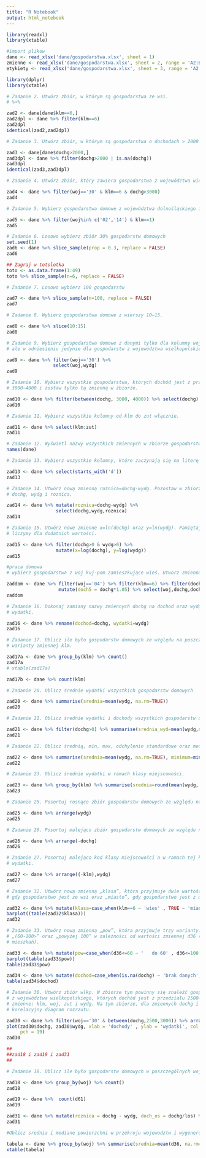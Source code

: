 ```yaml
---
title: "R Notebook"
output: html_notebook
---
```


```r
library(readxl)
library(xtable)
```
```r
#import plikow
dane <- read_xlsx('dane/gospodarstwa.xlsx', sheet = 1)
zmienne <- read_xlsx('dane/gospodarstwa.xlsx', sheet = 2, range = 'A2:B18')
etykiety <- read_xlsx('dane/gospodarstwa.xlsx', sheet = 3, range = 'A2:C70')
```
```r
library(dplyr)
library(xtable)
```
```r
# Zadanie 2. Utwórz zbiór, w którym są gospodarstwa ze wsi.
# %>%

zad2 <- dane[dane$klm==6,]
zad2dpl <- dane %>% filter(klm==6)
zad2dpl
identical(zad2,zad2dpl)
```
```r
# Zadanie 3. Utwórz zbiór, w którym są gospodarstwa o dochodach > 2000 zł.

zad3 <- dane[dane$dochg>2000,]
zad3dpl <- dane %>% filter(dochg>2000 | is.na(dochg))
zad3dpl
identical(zad3,zad3dpl)
```
```r
# Zadanie 4. Utwórz zbiór, który zawiera gospodarstwa z województwa wielkopolskiego oraz które zamieszkują wieś i mają dochody powyżej 3000 zł.

zad4 <- dane %>% filter(woj=='30' & klm==6 & dochg>3000)
zad4
```

```r
# Zadanie 5. Wybierz gospodarstwa domowe z województwa dolnośląskiego i mazowieckiego z miast powyżej 500 tys. mieszkańców.

zad5 <- dane %>% filter(woj%in% c('02','14') & klm==1)
zad5
```

```r
# Zadanie 6. Losowo wybierz zbiór 30% gospodarstw domowych
set.seed(1)
zad6 <- dane %>% slice_sample(prop = 0.3, replace = FALSE)
zad6
```

```r
## Zagraj w totolotka
toto <- as.data.frame(1:49)
toto %>% slice_sample(n=6, replace = FALSE)
```

```r
# Zadanie 7. Losowo wybierz 100 gospodarstw

zad7 <- dane %>% slice_sample(n=100, replace = FALSE)
zad7
```
```r
# Zadanie 8. Wybierz gospodarstwa domowe z wierszy 10–15.

zad8 <- dane %>% slice(10:15)
zad8
```

```r
# Zadanie 9. Wybierz gospodarstwa domowe z danymi tylko dla kolumny woj i wydg
# ale w odniesieniu jedynie dla gospodarstw z województwa wielkopolskiego.

zad9 <- dane %>% filter(woj=='30') %>%
                 select(woj,wydg)
zad9
```

```r
# Zadanie 10. Wybierz wszystkie gospodarstwa, których dochód jest z przedziału
# 3000–4000 i zostaw tylko tą zmienną w zbiorze.

zad10 <- dane %>% filter(between(dochg, 3000, 4000)) %>% select(dochg)
zad10
```

```r
# Zadanie 11. Wybierz wszystkie kolumny od klm do zut włącznie.

zad11 <- dane %>% select(klm:zut)
zad11
```
```r
# Zadanie 12. Wyświetl nazwy wszystkich zmiennych w zbiorze gospodarstwa.
names(dane)
```

```r
# Zadanie 13. Wybierz wszystkie kolumny, które zaczynają się na literę d

zad13 <- dane %>% select(starts_with('d'))
zad13
```

```r
# Zadanie 14. Utwórz nową zmienną roznica=dochg-wydg. Pozostaw w zbiorze zmienne
# dochg, wydg i roznica.

zad14 <- dane %>% mutate(roznica=dochg-wydg) %>%
                  select(dochg,wydg,roznica)
zad14
```

```r
# Zadanie 15. Utwórz nowe zmienne x=ln(dochg) oraz y=ln(wydg). Pamiętaj, że ln
# liczymy dla dodatnich wartości.

zad15 <- dane %>% filter(dochg>0 & wydg>0) %>%  
                  mutate(x=log(dochg), y=log(wydg))
zad15
```
```r
#praca domowa
# wybierz gospodarstwa z woj kuj-pom zamieszkujące wieś. Utworz zmienna doch5, ktora jest o 5% wieksza od dochg (weź dochody dodatnie). Zostaw zmienne: woj, dochg, doch5.

zaddom <- dane %>% filter(woj=='04') %>% filter(klm==6) %>% filter(dochg>0) %>%
                   mutate(doch5 = dochg*1.05) %>% select(woj,dochg,doch5)
zaddom
```
```r
# Zadanie 16. Dokonaj zamiany nazwy zmiennych dochg na dochod oraz wydg na
# wydatki.

zad16 <- dane %>% rename(dochod=dochg, wydatki=wydg)
zad16
```
```r
# Zadanie 17. Oblicz ile było gospodarstw domowych ze względu na poszczególne
# warianty zmiennej klm.

zad17a <- dane %>% group_by(klm) %>% count()
zad17a
# xtable(zad17a)

zad17b <- dane %>% count(klm)


```

```r
# Zadanie 20. Oblicz średnie wydatki wszystkich gospodarstw domowych

zad20 <- dane %>% summarise(srednia=mean(wydg, na.rm=TRUE))
zad20
```
```r
# Zadanie 21. Oblicz średnie wydatki i dochody wszystkich gospodarstw domowych

zad21 <- dane %>% filter(dochg>0) %>% summarise(srednia_wyd=mean(wydg,na.rm=TRUE), srednia_dochg=mean(dochg,na.rm=TRUE))
zad21
```

```r
# Zadanie 22. Oblicz średnią, min, max, odchylenie standardowe oraz medianę wydatków.

zad22 <- dane %>% summarise(srednia=mean(wydg, na.rm=TRUE), minimum=min(wydg, na.rm=TRUE), maximum=max(wydg, na.rm=TRUE), odchylenie=sd(wydg, na.rm=TRUE), mediana=median(wydg, na.rm=TRUE))
zad22
```

```r
# Zadanie 23. Oblicz średnie wydatki w ramach klasy miejscowości.

zad23 <- dane %>% group_by(klm) %>% summarise(srednia=round(mean(wydg, na.rm=TRUE),1))
zad23
```

```r
# Zadanie 25. Posortuj rosnąco zbiór gospodarstw domowych ze względu na wydatki

zad25 <- dane %>% arrange(wydg)
zad25
```
```r
# Zadanie 26. Posortuj malejąco zbiór gospodarstw domowych ze względu na dochody.

zad26 <- dane %>% arrange(-dochg)
zad26
```
```r
# Zadanie 27. Posortuj malejąco kod klasy miejscowości a w ramach tej klasy rosnąco
# wydatki.

zad27 <- dane %>% arrange((-klm),wydg)
zad27
```
```r
# Zadanie 32. Utwórz nową zmienną „klasa”, która przyjmuje dwie wartości: „wieś”,
# gdy gospodarstwo jest ze wsi oraz „miasto”, gdy gospodarstwo jest z miasta.

zad32 <- dane %>% mutate(klasa=case_when(klm==6 ~ 'wies' , TRUE ~ 'miasto'))
barplot((table(zad32$klasa)))
zad32
```
```r

# Zadanie 33. Utwórz nową zmienną „pow”, która przyjmuje trzy warianty: „do 60”,
# „(60-100>” oraz „powyżej 100” w zależności od wartości zmiennej d36 (powierzchnia
# mieszkań).

zad33 <- dane %>% mutate(pow=case_when(d36<=60 ~ '   do 60' , d36<=100 ~ '  60-100', TRUE ~ ' powyzej 100'))
barplot(table(zad33$pow))
table(zad33$pow)
```
```r
zad34 <- dane %>% mutate(dochod=case_when(is.na(dochg) ~ 'brak danych', dochg <= 2000 ~ 'niski', dochg <= 5000 ~ 'sredni', TRUE ~ 'wysoki'))
table(zad34$dochod)
```
```r
# Zadanie 30. Utwórz zbiór wlkp. W zbiorze tym powinny się znaleźć gospodarstwa
# z województwa wielkopolskiego, których dochód jest z przedziału 2500–3000 zł. Dochód powinien być posortowany malejąco. Oprócz dochodu mają się znaleźć 4 inne
# zmienne: klm, woj, zut i wydg. Na tym zbiorze, dla zmiennych dochg i wydg, stwórz
# korelacyjny diagram rozrzutu.

zad30 <- dane %>% filter(woj=='30' & between(dochg,2500,3000)) %>% arrange(-dochg) %>% select(klm,woj,zut,wydg,dochg)
plot(zad30$dochg, zad30$wydg, xlab = 'dochody' , ylab = 'wydatki', col = 'blue', main = 'korelacyjny diagram rozrzutu',
     pch = 19)
zad30

```
```r
##
##zad18 i zad19 i zad31
##
```
```r
# Zadanie 18. Oblicz ile było gospodarstw domowych w poszczególnych województwach.

zad18 <- dane %>% group_by(woj) %>% count()
zad18
```
```r
zad19 <- dane %>%  count(d61)
zad19
```

```r
zad31 <- dane %>% mutate(roznica = dochg - wydg, doch_os = dochg/los) %>% select(roznica,doch_os)
zad31
```
```r
#Oblicz srednia i mediane powierzchni w przekroju wojewodztw i wygeneruj kod latexowy do tabeli

tabela <- dane %>% group_by(woj) %>% summarise(srednia=mean(d36, na.rm=TRUE))
xtable(tabela)
                                              


```